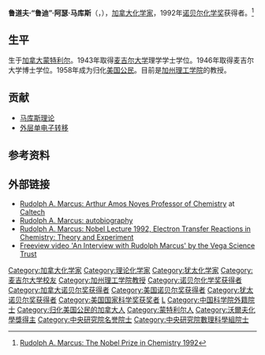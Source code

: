 {{Infobox Scientist
|name              = 鲁道夫·马库斯{{Nobel icon}}<br />Rudolph Marcus  
|image             = Prof. Dr. Rudolph A. Marcus.jpg
| image_size        = 180px
|caption           = 鲁道夫·马库斯，2005年
|birth_date        = {{birth date and age|1923|07|21}}
|birth_place       = {{CAN}}[[魁北克省|魁北克省]][[蒙特利尔|蒙特利尔]]
|citizenship       = {{USA}}
|nationality       = {{CAN}}
|field             = [[化学|化学]]
|work_institutions = [[加州理工學院|加州理工學院]]
|alma_mater        = [[麦吉尔大学|麦吉尔大学]]
|known_for         = [[电子转移|电子转移]]
|prizes            = 1992年[[诺贝尔化学奖|诺贝尔化学奖]]
}}
'''鲁道夫·“鲁迪”·阿瑟·马库斯'''（{{lang-en|'''Rudolph "Rudy" Arthur Marcus'''}}，{{bd|1923年|7月21日|||Marcus}}），[[加拿大|加拿大]][[化学家|化学家]]，1992年[[诺贝尔化学奖|诺贝尔化学奖]]获得者。<ref>[http://nobelprize.org/chemistry/laureates/1992/index.html Rudolph A. Marcus: The Nobel Prize in Chemistry 1992]</ref>

==生平==
生于[[加拿大|加拿大]][[蒙特利尔|蒙特利尔]]。1943年取得[[麦吉尔大学|麦吉尔大学]]理学学士学位。1946年取得麦吉尔大学博士学位。1958年成为归化[[美国公民|美国公民]]。目前是[[加州理工学院|加州理工学院]]的教授。

==贡献==
*[[马库斯理论|马库斯理论]]
*[[外层单电子转移|外层单电子转移]]

==参考资料==
{{Reflist}}

==外部链接==
{{wikiquote}}

*[https://web.archive.org/web/20130806195818/http://www.cce.caltech.edu/faculty/marcus/index.html Rudolph A. Marcus: Arthur Amos Noyes Professor of Chemistry] at [[Caltech|Caltech]]
*[http://nobelprize.org/chemistry/laureates/1992/marcus-autobio.html Rudolph A. Marcus: autobiography]
*[http://nobelprize.org/chemistry/laureates/1992/marcus-lecture.html Rudolph A. Marcus: Nobel Lecture 1992, Electron Transfer Reactions in Chemistry: Theory and Experiment]
*[http://www.vega.org.uk/video/programme/39 Freeview video 'An Interview with Rudolph Marcus' by the Vega Science Trust]

{{诺贝尔化学奖获得者 (1976年－2000年)}}
{{沃尔夫化学奖}}
{{Winners of the National Medal of Science|chemistry}}
{{中国科学院全体健在院士}}
{{中央研究院第二十八届院士}}

{{Authority control}}

{{DEFAULTSORT:Marcus}}
[[Category:加拿大化学家|Category:加拿大化学家]]
[[Category:理论化学家|Category:理论化学家]]
[[Category:犹太化学家|Category:犹太化学家]]
[[Category:麦吉尔大学校友|Category:麦吉尔大学校友]]
[[Category:加州理工学院教授|Category:加州理工学院教授]]
[[Category:诺贝尔化学奖获得者|Category:诺贝尔化学奖获得者]]
[[Category:加拿大诺贝尔奖获得者|Category:加拿大诺贝尔奖获得者]]
[[Category:美国诺贝尔奖获得者|Category:美国诺贝尔奖获得者]]
[[Category:犹太诺贝尔奖获得者|Category:犹太诺贝尔奖获得者]]
[[Category:美国国家科学奖获奖者|Category:美国国家科学奖获奖者]]
[[Category:美国国家科学院院士|L]]
[[Category:中国科学院外籍院士|Category:中国科学院外籍院士]]
[[Category:归化美国公民的加拿大人|Category:归化美国公民的加拿大人]]
[[Category:蒙特利尔人|Category:蒙特利尔人]]
[[Category:沃爾夫化學獎得主|Category:沃爾夫化學獎得主]]
[[Category:中央研究院名誉院士|Category:中央研究院名誉院士]]
[[Category:中央研究院數理科學組院士|Category:中央研究院數理科學組院士]]
{{中国科学院外籍院士}}